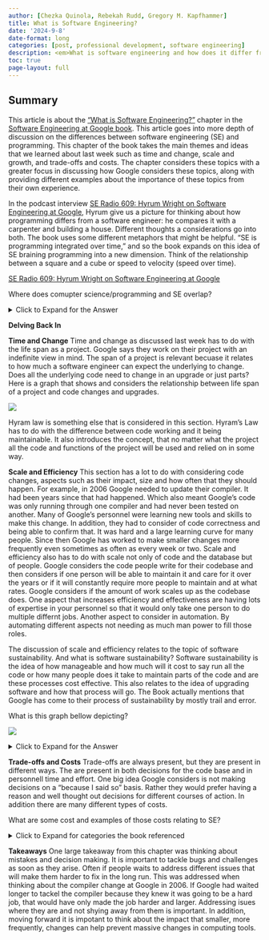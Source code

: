 ```yaml
---
author: [Chezka Quinola, Rebekah Rudd, Gregory M. Kapfhammer]
title: What is Software Engineering?
date: '2024-9-8'
date-format: long
categories: [post, professional development, software engineering]
description: <em>What is software engineering and how does it differ from computer science?</em>
toc: true
page-layout: full
---
```


## Summary

This article is about the ["What is Software
Engineering?"](https://abseil.io/resources/swe-book/html/ch01.html) chapter in
the [Software Engineering at Google book](https://abseil.io/resources/swe-book).
This article goes into more depth of discussion on the differences between
software engineering (SE) and programming. This chapter of the book takes the
main themes and ideas that we learned about last week such as time and change,
scale and growth, and trade-offs and costs. The chapter considers these topics
with a greater focus in discussing how Google considers these topics, along with
providing different examples about the importance of these topics from their own
experience. 

In the podcast interview [SE Radio 609: Hyrum Wright on Software Engineering at
Google](https://se-radio.net/2024/03/se-radio-609-hyrum-wright-on-software-engineering-at-google/),
Hyrum give us a picture for thinking about how programming differs from a
software engineer: he compares it with a carpenter and building a house.
Different thoughts a considerations go into both. The book uses some different
metaphors that might be helpful. "SE is programming integrated over time," and
so the book expands on this idea of SE braining programming into a new
dimension. Think of the relationship between a square and a cube or speed to
velocity (speed over time). 

[SE Radio 609: Hyrum Wright on Software Engineering at
Google](https://se-radio.net/2024/03/se-radio-609-hyrum-wright-on-software-engineering-at-google/)

Where does comupter science/programming and SE overlap?

<details>
<summary>Click to Expand for the Answer</summary>
In devlopment. SE also considers not only development, but also modification and maintenance. 
</details>

**Delving Back In**

**Time and Change**
Time and change as discussed last week has to do with the life span as a project. Google says they work on their project with an indefinite view in mind. The span of a project is relevant becuase it relates to how much a software engineer can expect the underlying to change. Does all the underlying code need to change in an upgrade or just parts? Here is a graph that shows and considers the relationship between life span of a project and code changes and upgrades. 

![](life_span.png)

Hyram law is something else that is considered in this section. Hyram's Law has to do with the difference between code working and it being maintainable. It also introduces the concept, that no matter what the project all the code and functions of the project will be used and relied on in some way.

**Scale and Efficiency**
This section has a lot to do with considering code changes, aspects such as their impact, size and how often that they should happen. For example, in 2006 Google needed to update their compiler. It had been years since that had happened. Which also meant Google's code was only running through one compiler and had never been tested on another. Many of Google's personnel were learning new tools and skills to make this change. In addition, they had to consider of code correctness and being able to confirm that. It was hard and a large learning curve for many people. Since then Google has worked to make smaller changes more frequently even sometimes as often as every week or two. 
Scale and efficiency also has to do with scale not only of code and the database but of people. Google considers the code people write for their codebase and then considers if one person will be able to maintain it and care for it over the years or if it will constantly require more people to maintain and at what rates. Google considers if the amount of work scales up as the codebase does. One aspect that increases efficiency and effectiveness are having lots of expertise in your personnel so that it would only take one person to do multiple differnt jobs. Another aspect to consider in automation. By automating different aspects not needing as much man power to fill those roles. 


The discussion of scale and efficiency relates to the topic of software sustainability. And what is software sustainability? Software sustainability is the idea of how manageable and how much will it cost to say run all the code or how many people does it take to maintain parts of the code and are these processes cost effective. This also relates to the idea of upgrading software and how that process will go. The Book actually mentions that Google has come to their process of sustainability by mostly trail and error. 


What is this graph bellow depicting?

![](shifting_left.png)

<details>
<summary>Click to Expand for the Answer</summary>
The cost of finding bugs can vary based on when in the development process you find them. The goal is to find the bugs as early in the process as possible so the changes don't cost as much as it would, after deploying your aftifact.
</details>

**Trade-offs and Costs**
Trade-offs are always present, but they are present in different ways. The are present in both decisions for the code base and in personnell time and effort. One big idea Google considers is not making decisions on a "because I said so" basis. Rather they would prefer having a reason and well thought out decisions for different courses of action.  In addition there are many different types of costs. 

What are some cost and examples of those costs relating to SE?

<details>
<summary>Click to Expand for categories the book referenced</summary>
Financial, resource, personnel, transaction(taking action), opportunity(not taking action), and societal costs
</details>

**Takeaways**
One large takeaway from this chapter was thinking about mistakes and decision making. It is important to tackle bugs and challenges as soon as they arise. Often if people waits to address different issues that will make them harder to fix in the long run. This was addressed when thinking about the compiler change at Google in 2006. If Google had waited longer to tackel the compiler because they knew it was going to be a hard job, that would have only made the job harder and larger. Addressing isues where they are and not shying away from them is important. In addition, moving forward it is impotant to think about the impact that smaller, more frequently, changes can help prevent massive changes in computing tools.
